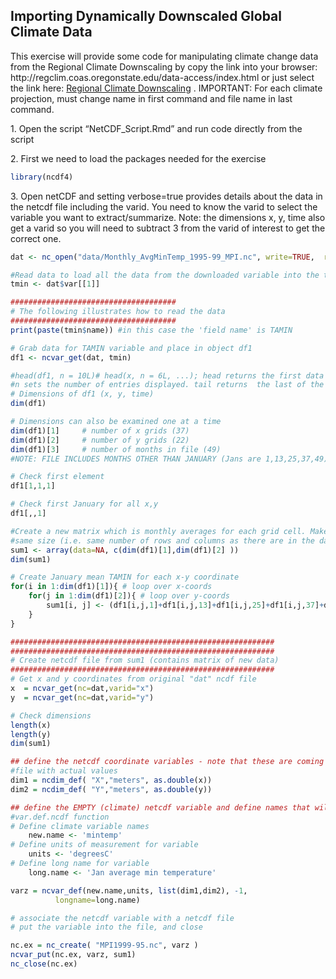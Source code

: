 ## Importing Dynamically Downscaled Global Climate Data

This exercise will provide some code for manipulating climate change data from the Regional Climate Downscaling by copy the link into your browser: http://regclim.coas.oregonstate.edu/data-access/index.html or just select the link here: [Regional Climate Downscaling](http://regclim.coas.oregonstate.edu/data-access/index.html) . IMPORTANT: For each climate projection, must change name in first command and file name in last command.

1\. Open the script "NetCDF_Script.Rmd" and run code directly from the script

2\. First we need to load the packages needed for the exercise

```r
library(ncdf4)
```

3\. Open netCDF and setting verbose=true provides details about the data in the netcdf file including the varid. You need to know the varid to select the variable you want to extract/summarize. Note: the dimensions x, y, time also get a varid so you will need to subtract 3 from the varid of interest to get the correct one.

```r
dat <- nc_open("data/Monthly_AvgMinTemp_1995-99_MPI.nc", write=TRUE,  readunlim=TRUE, verbose=FALSE)  

#Read data to load all the data from the downloaded variable into the tmin object
tmin <- dat$var[[1]]

#####################################
# The following illustrates how to read the data 
#####################################
print(paste(tmin$name)) #in this case the 'field name' is TAMIN

# Grab data for TAMIN variable and place in object df1
df1 <- ncvar_get(dat, tmin)

#head(df1, n = 10L)# head(x, n = 6L, ...); head returns the first data  entries, x is the object, 
#n sets the number of entries displayed. tail returns  the last of the data entries			
# Dimensions of df1 (x, y, time)
dim(df1)

# Dimensions can also be examined one at a time
dim(df1)[1]		# number of x grids (37)
dim(df1)[2]		# number of y grids (22)
dim(df1)[3]		# number of months in file (49)
#NOTE: FILE INCLUDES MONTHS OTHER THAN JANUARY (Jans are 1,13,25,37,49)

# Check first element
df1[1,1,1]
```

```r
# Check first January for all x,y
df1[,,1]
```

```r
#Create a new matrix which is monthly averages for each grid cell. Make the new  matrix the 
#same size (i.e. same number of rows and columns as there are in the dataframe df1
sum1 <- array(data=NA, c(dim(df1)[1],dim(df1)[2] ))
dim(sum1)

# Create January mean TAMIN for each x-y coordinate
for(i in 1:dim(df1)[1]){ # loop over x-coords
	for(j in 1:dim(df1)[2]){ # loop over y-coords
		sum1[i, j] <- (df1[i,j,1]+df1[i,j,13]+df1[i,j,25]+df1[i,j,37]+df1[i,j,49])/5
	}
}

###########################################################
###########################################################
# Create netcdf file from sum1 (contains matrix of new data)
###########################################################
# Get x and y coordinates from original "dat" ncdf file
x  = ncvar_get(nc=dat,varid="x")   
y  = ncvar_get(nc=dat,varid="y")  

# Check dimensions
length(x)
length(y)
dim(sum1)

## define the netcdf coordinate variables - note that these are coming from the dat
#file with actual values
dim1 = ncdim_def( "X","meters", as.double(x))
dim2 = ncdim_def( "Y","meters", as.double(y))

## define the EMPTY (climate) netcdf variable and define names that will be used in the 
#var.def.ncdf function
# Define climate variable names
	new.name <- 'mintemp'
# Define units of measurement for variable
	units <- 'degreesC'
# Define long name for variable
	long.name <- 'Jan average min temperature'

varz = ncvar_def(new.name,units, list(dim1,dim2), -1, 
          longname=long.name)

# associate the netcdf variable with a netcdf file   
# put the variable into the file, and close

nc.ex = nc_create( "MPI1999-95.nc", varz )
ncvar_put(nc.ex, varz, sum1)
nc_close(nc.ex)
```
